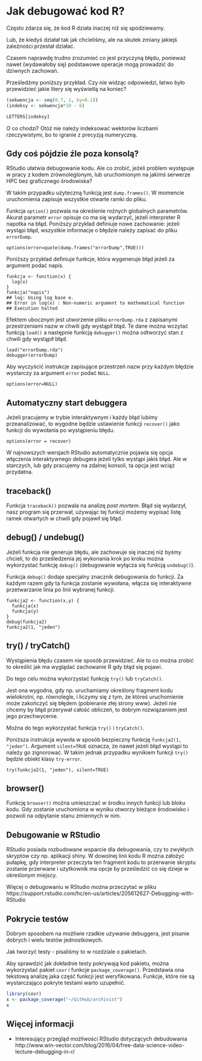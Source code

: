 # Jak debugować kod R? 

Często zdarza się, że kod R działa inaczej niż się spodziewamy.

Lub, że kiedyś działał tak jak chcieliśmy, ale na skutek zmiany jakiejś zależności przestał działać.

Czasem naprawdę trudno zrozumieć co jest przyczyną błędu, ponieważ nawet (wydawałoby się) podstawowe operacje mogą prowadzić do dziwnych zachowań.

Prześledźmy poniższy przykład. Czy nie widząc odpowiedzi, łatwo było przewidzieć jakie litery się wyświetlą na koniec?

```r
(sekwencja <- seq(0.7, 1, by=0.1))
(indeksy <- sekwencja*10 - 6)

LETTERS[indeksy]
```

O co chodzi? Otóż nie należy indeksować wektorów liczbami rzeczywistymi, bo to igranie z precyzją numeryczną.


## Gdy coś pójdzie źle poza konsolą?

RStudio ułatwia debugowanie kodu. Ale co zrobić, jeżeli problem występuje w pracy z kodem zrównoleglonym, lub uruchomionym na jakimś serwerze HPC bez graficznego środowiska?

W takim przypadku użyteczną funkcją jest `dump.frames()`. W momencie uruchomienia zapisuje wszystkie otwarte ramki do pliku. 

Funkcja `option()` pozwala na określenie rożnych globalnych parametrów. Akurat parametr `error` opisuje co ma się wydarzyć, jeżeli interpreter R napotka na błąd. Poniższy przykład definiuje nowe zachowanie: jeżeli wystąpi błąd, wszystkie informacje o błędzie należy zapisać do pliku `errorDump`.

```
options(error=quote(dump.frames("errorDump",TRUE)))
```

Poniższy przykład definiuje funkcje, która wygeneruje błąd jeżeli za argument podać napis.

```
funkcja <- function(x) {
  log(x)
}
funkcja("napis")
## log: Using log base e.
## Error in log(x) : Non-numeric argument to mathematical function
## Execution halted
```

Efektem ubocznym jest utworzenie pliku `errorDump.rda` z zapisanymi przestrzeniami nazw w chwili gdy wystąpił błąd. Te dane można wczytać funkcją `load()` a następnie funkcją `debugger()` można odtworzyć stan z chwili gdy wystąpił błąd.

```
load("errorDump.rda")
debugger(errorDump)
```

Aby wyczyścić instrukcje zapisujące przestrzeń nazw przy każdym błędzie wystarczy za argument `error` podać `NULL`.

```
options(error=NULL)
```

## Automatyczny start debuggera

Jeżeli pracujemy w trybie interaktywnym i każdy błąd lubimy przeanalizować, to wygodne będzie ustawienie funkcji `recover()` jako funkcji do wywołania po wystąpieniu błędu.

```
options(error = recover)
```

W najnowszych wersjach RStudio automatycznie pojawia się opcja włączenia interaktywnego debugera jeżeli tylko wystąpi jakiś błąd. Ale w starczych, lub gdy pracujemy na zdalnej konsoli, ta opcja jest wciąż przydatna.


## traceback()

Funkcja `traceback()` pozwala na analizę *post mortem*. Błąd się wydarzył, nasz program się przerwał, używając tej funkcji możemy wypisać listę ramek otwartych w chwili gdy pojawił się błąd.

## debug() / undebug()

Jeżeli funkcja nie generuje błędu, ale zachowuje się inaczej niż byśmy chcieli, to do prześledzenia jej wykonania krok po kroku można wykorzystać funkcję `debug()` (debugowanie wyłącza się funkcją `undebug()`). 

Funkcja `debug()` dodaje specjalny znacznik debugowania do funkcji. Za każdym razem gdy ta funkcja zostanie wywołana, włącza się interaktywne przetwarzanie linia po linii wybranej funkcji. 

```
funkcja2 <- function(x,y) {
  funkcja(x)
  funkcja(y)
}
debug(funkcja2)
funkcja2(1, "jeden")
```

## try() / tryCatch()

Wystąpienia błędu czasem nie sposób przewidzieć.
Ale to co można zrobić to określić jak ma wyglądać zachowanie R gdy błąd się pojawi.

Do tego celu można wykorzystać funkcję `try()` lub `tryCatch()`.

Jest ona wygodna, gdy np. uruchamiamy określony fragment kodu wielokrotni, np. równolegle, i liczymy się z tym, że któreś uruchomienie może zakończyć się błędem (pobieranie złej strony www).
Jeżeli nie chcemy by błąd przerywał całość obliczeń, to dobrym rozwiązaniem jest jego przechwycenie.

Można do tego wykorzystać funkcja `try()` i `tryCatch()`.

Poniższa instrukcja wywoła w sposób bezpieczny funkcję `funkcja2(1, "jeden")`. Argument `silent=TRUE` oznacza, że nawet jeżeli błąd wystąpi to należy go zignorować. W takim jednak przypadku wynikiem funkcji `try()` będzie obiekt klasy `try-error`.

```
try(funkcja2(1, "jeden"), silent=TRUE)
```

## browser()

Funkcję `browser()` można umieszczać w środku innych funkcji lub bloku kodu. Gdy zostanie uruchomiona w wyniku otworzy bieżące środowisko i pozwoli na odpytanie stanu zmiennych w nim.


## Debugowanie w RStudio

RStudio posiada rozbudowane wsparcie dla debugowania, czy to zwykłych skryptów czy np. aplikacji shiny. W dowolnej linii kodu R można założyć pułapkę, gdy interpreter przeczyta ten fragment kodu to przerwanie skryptu zostanie przerwane i użytkownik ma opcje by prześledzić co się dzieje w określonym miejscy.

Więcej o debugowaniu w RStudio można przeczytać w pliku https://support.rstudio.com/hc/en-us/articles/205612627-Debugging-with-RStudio

## Pokrycie testów

Dobrym sposobem na możliwie rzadkie używanie debuggera, jest pisanie dobrych i wielu testów jednostkowych.

Jak tworzyć testy - pisaliśmy to w rozdziale o pakietach. 

Aby sprawdzić jak dokładnie testy pokrywają kod pakietu, można wykorzystać pakiet `covr` i funkcje `package_coverage()`. Przedstawia ona tekstową analizę jaka część funkcji jest weryfikowana. Funkcje, które nie są wystarczająco pokryte testami warto uzupełnić.

```r
library(covr)
x <- package_coverage("~/GitHub/archivist")
x
```

## Więcej informacji

* Interesujący przegląd możliwości RStudio dotyczących debudowania http://www.win-vector.com/blog/2016/04/free-data-science-video-lecture-debugging-in-r/


